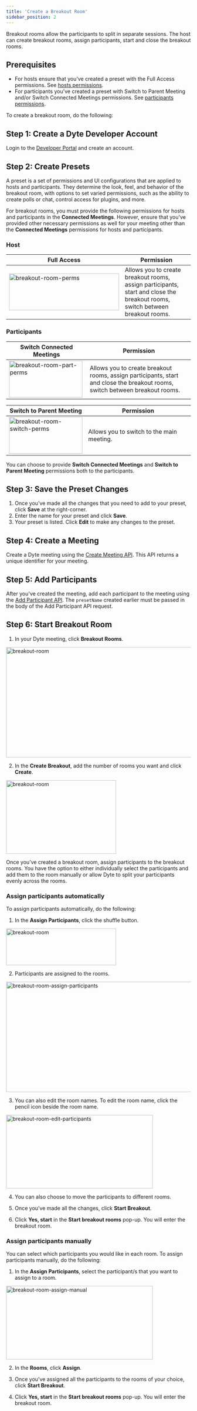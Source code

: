 ```yaml
---
title: 'Create a Breakout Room'
sidebar_position: 2
---
```


Breakout rooms allow the participants to split in separate sessions. The host can create breakout rooms, assign participants, start and close the breakout rooms.

## Prerequisites

- For hosts ensure that you’ve created a preset with the Full Access permissions. See [hosts permissions](/guides/integrate-core-features/breakoutroom/create-breakout-rooms#host).
- For participants you’ve created a preset with Switch to Parent Meeting and/or Switch Connected Meetings permissions. See [participants permissions](/guides/integrate-core-features/breakoutroom/create-breakout-rooms#participants).

To create a breakout room, do the following:

## Step 1: Create a Dyte Developer Account​

Login to the [Developer Portal](https://dev.dyte.io/) and create an account.

## Step 2: Create Presets​

A preset is a set of permissions and UI configurations that are applied to hosts and participants. They determine the look, feel, and behavior of the breakout room, with options to set varied permissions, such as the ability to create polls or chat, control access for plugins, and more.

For breakout rooms, you must provide the following permissions for hosts and participants in the **Connected Meetings**. However, ensure that you've provided other necessary permissions as well for your meeting other than the **Connected Meetings** permissions for hosts and participants.

### Host

| **Full Access**                                                                                                                            | **Permission**                                                                                                               |
| ------------------------------------------------------------------------------------------------------------------------------------------ | ---------------------------------------------------------------------------------------------------------------------------- |
| <img src="/static/breakoutrooms/full-access.png" width="300" height="100" alt="breakout-room-perms" className="breakoutroom-host-perms" /> | Allows you to create breakout rooms, assign participants, start and close the breakout rooms, switch between breakout rooms. |

### Participants

| **Switch Connected Meetings**                                                                                                                                         | **Permission**                                                                                                               |
| --------------------------------------------------------------------------------------------------------------------------------------------------------------------- | ---------------------------------------------------------------------------------------------------------------------------- |
| <img src="/static/breakoutrooms/switch-connected-meetings.png" width="200" height="100" alt="breakout-room-part-perms" className="breakoutroom-participants-perms" /> | Allows you to create breakout rooms, assign participants, start and close the breakout rooms, switch between breakout rooms. |

| **Switch to Parent Meeting**                                                                                                                                  | **Permission**                            |
| ------------------------------------------------------------------------------------------------------------------------------------------------------------- | ----------------------------------------- |
| <img src="/static/breakoutrooms/switch-parent-meeting.png" width="200" height="100" alt="breakout-room-switch-perms" className="breakoutroom-switch-perms" /> | Allows you to switch to the main meeting. |

You can choose to provide **Switch Connected Meetings** and **Switch to Parent Meeting** permissions both to the participants.

## Step 3: Save the Preset Changes​

1. Once you’ve made all the changes that you need to add to your preset, click **Save** at the right-corner.
2. Enter the name for your preset and click **Save**.
3. Your preset is listed. Click **Edit** to make any changes to the preset.

## Step 4: Create a Meeting​

Create a Dyte meeting using the [Create Meeting API](/api#/operations/create_meeting). This API returns a unique identifier for your meeting.

## Step 5: Add Participants​

After you've created the meeting, add each participant to the meeting using the [Add Participant API](/api#/operations/add_participant).
The `presetName` created earlier must be passed in the body of the Add Participant API request.

## Step 6: Start Breakout Room

1. In your Dyte meeting, click **Breakout Rooms**.

<img
  src="/static/breakoutrooms/breakout-room1.png"
  width="600"
  height="300"
  alt="breakout-room"
  className="breakout-room-create"
/>

2. In the **Create Breakout**, add the number of rooms you want and click **Create**.

<img
  src="/static/breakoutrooms/create-br.png"
  width="300"
  height="200"
  alt="breakout-room"
  className="breakout-room-create"
/>

Once you’ve created a breakout room, assign participants to the breakout rooms. You have the option to either individually select the participants and add them to the room manually or allow Dyte to split your participants evenly across the rooms.

### Assign participants automatically

To assign participants automatically, do the following:

1. In the **Assign Participants**, click the shuffle button.

<img
  src="/static/breakoutrooms/shuffle.png"
  width="300"
  height="100"
  alt="breakout-room"
  className="breakout-room-create"
/>

2. Participants are assigned to the rooms.

<img
  src="/static/breakoutrooms/assign-participants.png"
  width="600"
  height="300"
  alt="breakout-room-assign-participants"
  className="breakout-room-assign"
/>

3. You can also edit the room names. To edit the room name, click the pencil icon beside the room name.

<img
  src="/static/breakoutrooms/edit-br.png"
  width="400"
  height="200"
  alt="breakout-room-edit-participants"
  className="breakout-room-edit"
/>

4. You can also choose to move the participants to different rooms.

5. Once you’ve made all the changes, click **Start Breakout**.

6. Click **Yes, start** in the **Start breakout rooms** pop-up. You will enter the breakout room.

### Assign participants manually

You can select which participants you would like in each room. To assign participants manually, do the following:

1. In the **Assign Participants**, select the participant/s that you want to assign to a room.

<img
  src="/static/breakoutrooms/assign-manual.png"
  width="400"
  height="200"
  alt="breakout-room-assign-manual"
  className="breakout-assign-manual"
/>

2. In the **Rooms**, click **Assign**.

3. Once you’ve assigned all the participants to the rooms of your choice, click **Start Breakout**.

4. Click **Yes, start** in the **Start breakout rooms** pop-up. You will enter the breakout room.
